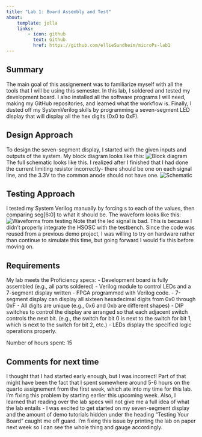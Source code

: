 ```yaml
---
title: "Lab 1: Board Assembly and Test"
about:
    template: jolla
    links:
        - icon: github
          text: Github
          href: https://github.com/ellieSundheim/microPs-lab1
---
```

## Summary
The main goal of this assignement was to familiarize myself with all the tools that I will be using this semester. In this lab, I soldered and tested my development board. I also installed all the software programs I will need, making my GitHub repositories, and learned what the workflow is. Finally, I dusted off my SystemVerilog skills by programming a seven-segment LED display that will display all the hex digits (0x0 to 0xF).

## Design Approach
To design the seven-segment display, I started with the given inputs and outputs of the system. My block diagram looks like this:
![Block diagram](./images/lab01_block_diagram.jpg)
The full schematic looks like this. I realized after I finished that I had done the current limiting resistor incorrectly- there should be one on each signal line, and the 3.3V to the common anode should not have one.
![Schematic](./images/lab01_schematic.jpg)


## Testing Approach
I tested my System Verilog manually by forcing s to each of the values, then comparing seg[6:0] to what it should be. The waveform looks like this:
![Waveforms from testing](./images/lab01_waves.jpg)
Note that the led signal is bad. This is because I didn't properly integrate the HSOSC with the testbench. Since the code was reused from a previous demo project, I was willing to try on hardware rather than continue to simulate this time, but going forward I would fix this before moving on.

## Requirements
My lab meets the Proficiency specs: 
- Development board is fully assembled (e.g., all parts soldered)
- Verilog module to control LEDs and a 7-segment display written
- FPGA programmed with Verilog code.
- 7-segment display can display all sixteen hexadecimal digits from 0x0 through 0xF
- All digits are unique (e.g., 0x6 and 0xb are different shapes)
- DIP switches to control the display are arranged so that each adjacent switch controls the next bit. (e.g., the switch for bit 0 is next to the switch for bit 1, which is next to the switch for bit 2, etc.)
- LEDs display the specified logic operations properly.

Number of hours spent: 15

## Comments for next time
I thought that I had started early enough, but I was incorrect! Part of that might have been the fact that I spent somewhere around 5-6 hours on the quarto assignement from the first week, which ate into my time for this lab. I'm fixing this problem by starting earlier this upcoming week. 
Also, I learned that reading over the lab specs will not give me a full idea of what the lab entails - I was excited to get started on my seven-segment display and the amount of demo tutorials hidden under the heading "Testing Your Board" caught me off guard. I'm fixing this issue by printing the lab on paper next week so I can see the whole thing and gauge accordingly.